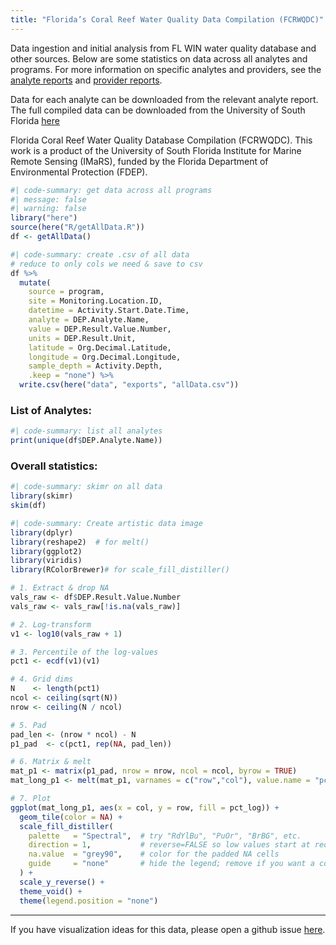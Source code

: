 ```yaml
---
title: "Florida’s Coral Reef Water Quality Data Compilation (FCRWQDC)"
---
```


Data ingestion and initial analysis from FL WIN water quality database and other sources.
Below are some statistics on data across all analytes and programs.
For more information on specific analytes and providers, see the [analyte reports](analyte_reports/analyte_reports.qmd) and [provider reports](provider_reports/provider_reports.qmd).

Data for each analyte can be downloaded from the relevant analyte report.
The full compiled data can be downloaded from the University of South Florida [here](data/exports/allData.csv)

Florida Coral Reef Water Quality Database Compilation (FCRWQDC).
This work is a product of the University of South Florida Institute for Marine Remote Sensing (IMaRS), funded by the Florida Department of Environmental Protection (FDEP).


```R
#| code-summary: get data across all programs
#| message: false
#| warning: false
library("here")
source(here("R/getAllData.R"))
df <- getAllData()
```

```R
#| code-summary: create .csv of all data
# reduce to only cols we need & save to csv
df %>%
  mutate(
    source = program,
    site = Monitoring.Location.ID,
    datetime = Activity.Start.Date.Time,
    analyte = DEP.Analyte.Name,
    value = DEP.Result.Value.Number,
    units = DEP.Result.Unit,
    latitude = Org.Decimal.Latitude,
    longitude = Org.Decimal.Longitude,
    sample_depth = Activity.Depth,
    .keep = "none") %>%
  write.csv(here("data", "exports", "allData.csv"))
```

### List of Analytes:
```R
#| code-summary: list all analytes
print(unique(df$DEP.Analyte.Name))
```


### Overall statistics:
```R
#| code-summary: skimr on all data
library(skimr)
skim(df)
```
```R
#| code-summary: Create artistic data image
library(dplyr)
library(reshape2)  # for melt()
library(ggplot2)
library(viridis)
library(RColorBrewer)# for scale_fill_distiller()

# 1. Extract & drop NA
vals_raw <- df$DEP.Result.Value.Number
vals_raw <- vals_raw[!is.na(vals_raw)]

# 2. Log-transform
v1 <- log10(vals_raw + 1)

# 3. Percentile of the log-values
pct1 <- ecdf(v1)(v1)

# 4. Grid dims
N    <- length(pct1)
ncol <- ceiling(sqrt(N))
nrow <- ceiling(N / ncol)

# 5. Pad
pad_len <- (nrow * ncol) - N
p1_pad  <- c(pct1, rep(NA, pad_len))

# 6. Matrix & melt
mat_p1 <- matrix(p1_pad, nrow = nrow, ncol = ncol, byrow = TRUE)
mat_long_p1 <- melt(mat_p1, varnames = c("row","col"), value.name = "pct_log")

# 7. Plot
ggplot(mat_long_p1, aes(x = col, y = row, fill = pct_log)) +
  geom_tile(color = NA) +
  scale_fill_distiller(
    palette   = "Spectral",  # try "RdYlBu", "PuOr", "BrBG", etc.
    direction = 1,           # reverse=FALSE so low values start at red-ish end
    na.value  = "grey90",    # color for the padded NA cells
    guide     = "none"       # hide the legend; remove if you want a colorbar
  ) +
  scale_y_reverse() +
  theme_void() +
  theme(legend.position = "none")

```

------------------------------------------------------------------

If you have visualization ideas for this data, please open a github issue [here](https://github.com/USF-IMARS/WIN_data_ingest/issues).
